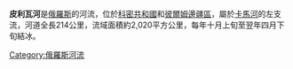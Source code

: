 '''皮利瓦河'''是[[俄羅斯|俄羅斯]]的河流，位於[[科密共和國|科密共和國]]和[[彼爾姆邊疆區|彼爾姆邊疆區]]，屬於[[卡馬河|卡馬河]]的左支流，河道全長214公里，流域面積約2,020平方公里，每年十月上旬至翌年四月下旬結冰。

{{Russia-geo-stub}}
[[Category:俄羅斯河流|Category:俄羅斯河流]]
